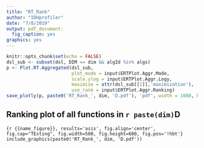 ---
title: "RT_Rank"
author: "IOHprofiler"
date: "7/8/2019"
output: pdf_document:
  fig_caption: yes
graphics: yes
---

```{r, include=FALSE}
knitr::opts_chunk$set(echo = FALSE)
dsl_sub <- subset(dsl, DIM == dim && algId %in% algs)
p <- Plot.RT.Aggregated(dsl_sub, 
                        plot_mode = input$ERTPlot.Aggr.Mode,
                        scale.ylog = input$ERTPlot.Aggr.Logy,
                        maximize = attr(dsl_sub[[1]],'maximization'),
                        use_rank = input$ERTPlot.Aggr.Ranking)
save_plotly(p, paste0('RT_Rank_', dim, 'D.pdf'), 'pdf', width = 1000, height = 500)
```
## Ranking plot of all functions in `r paste(dim)`D 

```{r {{name_figure}}, results='asis', fig.align='center', fig.cap="TEsting", fig.width=500, fig.height=600, fig.pos='!hbt'}
include_graphics(paste0('RT_Rank_', dim, 'D.pdf'))
```